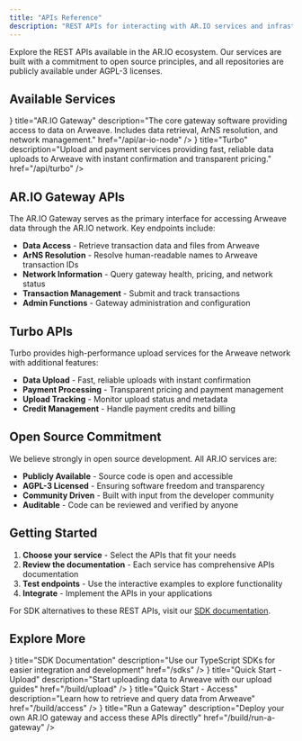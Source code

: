 ```yaml
---
title: "APIs Reference"
description: "REST APIs for interacting with AR.IO services and infrastructure"
---
```



Explore the REST APIs available in the AR.IO ecosystem. Our services are built with a commitment to open source principles, and all repositories are publicly available under AGPL-3 licenses.

## Available Services

<Cards>
  <Card
    icon={<Image src="/ario.svg" alt="AR.IO" width={24} height={24} />}
    title="AR.IO Gateway"
    description="The core gateway software providing access to data on Arweave. Includes data retrieval, ArNS resolution, and network management."
    href="/api/ar-io-node"
  />
  <Card
    icon={<Image src="/turbo.svg" alt="Turbo" width={24} height={24} />}
    title="Turbo"
    description="Upload and payment services providing fast, reliable data uploads to Arweave with instant confirmation and transparent pricing."
    href="/api/turbo"
  />
</Cards>

## AR.IO Gateway APIs

The AR.IO Gateway serves as the primary interface for accessing Arweave data through the AR.IO network. Key endpoints include:

- **Data Access** - Retrieve transaction data and files from Arweave
- **ArNS Resolution** - Resolve human-readable names to Arweave transaction IDs
- **Network Information** - Query gateway health, pricing, and network status
- **Transaction Management** - Submit and track transactions
- **Admin Functions** - Gateway administration and configuration

## Turbo APIs

Turbo provides high-performance upload services for the Arweave network with additional features:

- **Data Upload** - Fast, reliable uploads with instant confirmation
- **Payment Processing** - Transparent pricing and payment management
- **Upload Tracking** - Monitor upload status and metadata
- **Credit Management** - Handle payment credits and billing

## Open Source Commitment

We believe strongly in open source development. All AR.IO services are:

- **Publicly Available** - Source code is open and accessible
- **AGPL-3 Licensed** - Ensuring software freedom and transparency
- **Community Driven** - Built with input from the developer community
- **Auditable** - Code can be reviewed and verified by anyone

## Getting Started

1. **Choose your service** - Select the APIs that fit your needs
2. **Review the documentation** - Each service has comprehensive APIs documentation
3. **Test endpoints** - Use the interactive examples to explore functionality
4. **Integrate** - Implement the APIs in your applications

For SDK alternatives to these REST APIs, visit our [SDK documentation](/sdks).

## Explore More

<Cards>
  <Card
    icon={<BookOpen />}
    title="SDK Documentation"
    description="Use our TypeScript SDKs for easier integration and development"
    href="/sdks"
  />
  <Card
    icon={<Zap />}
    title="Quick Start - Upload"
    description="Start uploading data to Arweave with our upload guides"
    href="/build/upload"
  />
  <Card
    icon={<Globe />}
    title="Quick Start - Access"
    description="Learn how to retrieve and query data from Arweave"
    href="/build/access"
  />
  <Card
    icon={<Server />}
    title="Run a Gateway"
    description="Deploy your own AR.IO gateway and access these APIs directly"
    href="/build/run-a-gateway"
  />
</Cards>
